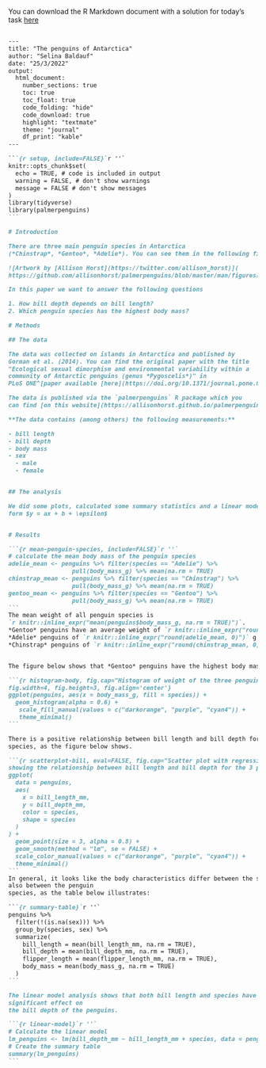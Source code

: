 
You can download the R Markdown document with a solution for today's task 
<a href="./solution_docs/penguin_paper_3.Rmd" download>here</a>

````md

---
title: "The penguins of Antarctica"
author: "Selina Baldauf"
date: "25/3/2022"
output: 
  html_document:
    number_sections: true
    toc: true
    toc_float: true
    code_folding: "hide"
    code_download: true
    highlight: "textmate"
    theme: "journal"
    df_print: "kable"
---

```{r setup, include=FALSE}`r ''`
knitr::opts_chunk$set(
  echo = TRUE, # code is included in output
  warning = FALSE, # don't show warnings
  message = FALSE # don't show messages
)
library(tidyverse)
library(palmerpenguins)
```

# Introduction

There are three main penguin species in Antarctica 
(*Chinstrap*, *Gentoo*, *Adelie*). You can see them in the following figure:

![Artwork by [Allison Horst](https://twitter.com/allison_horst)](
https://github.com/allisonhorst/palmerpenguins/blob/master/man/figures/lter_penguins.png?raw=true)

In this paper we want to answer the following questions

1. How bill depth depends on bill length?
2. Which penguin species has the highest body mass?

# Methods

## The data

The data was collected on islands in Antarctica and published by 
Gorman et al. (2014). You can find the original paper with the title 
"Ecological sexual dimorphism and environmental variability within a 
community of Antarctic penguins (genus *Pygoscelis*)" in 
PLoS ONE^[paper available [here](https://doi.org/10.1371/journal.pone.0090081).]

The data is published via the `palmerpenguins` R package which you 
can find [on this website](https://allisonhorst.github.io/palmerpenguins/).

**The data contains (among others) the following measurements:**

- bill length
- bill depth
- body mass
- sex
  - male
  - female


## The analysis

We did some plots, calculated some summary statistics and a linear model of the 
form $y = ax + b + \epsilon$


# Results

```{r mean-penguin-species, include=FALSE}`r ''`
# calculate the mean body mass of the penguin species
adelie_mean <- penguins %>% filter(species == "Adelie") %>% 
                  pull(body_mass_g) %>% mean(na.rm = TRUE) 
chinstrap_mean <- penguins %>% filter(species == "Chinstrap") %>% 
                  pull(body_mass_g) %>% mean(na.rm = TRUE) 
gentoo_mean <- penguins %>% filter(species == "Gentoo") %>% 
                  pull(body_mass_g) %>% mean(na.rm = TRUE) 
```
The mean weight of all penguin species is 
`r knitr::inline_expr("mean(penguins$body_mass_g, na.rm = TRUE)")`. 
*Gentoo* penguins have an average weight of `r knitr::inline_expr("round(gentoo_mean,0)")` g,
*Adelie* penguins of `r knitr::inline_expr("round(adelie_mean, 0)")` g and 
*Chinstrap* penguins of `r knitr::inline_expr("round(chinstrap_mean, 0)")` g.


The figure below shows that *Gentoo* penguins have the highest body mass.

```{r histogram-body, fig.cap="Histogram of weight of the three penguin species.",
fig.width=4, fig.height=3, fig.align='center'}
ggplot(penguins, aes(x = body_mass_g, fill = species)) +
  geom_histogram(alpha = 0.6) +
   scale_fill_manual(values = c("darkorange", "purple", "cyan4")) +
   theme_minimal()
```

There is a positive relationship between bill length and bill depth for all 3 
species, as the figure below shows.

```{r scatterplot-bill, eval=FALSE, fig.cap="Scatter plot with regression lines
showing the relationship between bill length and bill depth for the 3 penguin species"}
ggplot(
  data = penguins,
  aes(
    x = bill_length_mm,
    y = bill_depth_mm,
    color = species,
    shape = species
  )
) +
  geom_point(size = 3, alpha = 0.8) +
  geom_smooth(method = "lm", se = FALSE) +
  scale_color_manual(values = c("darkorange", "purple", "cyan4")) +
  theme_minimal()
```
In general, it looks like the body characteristics differ between the sexes but
also between the penguin
species, as the table below illustrates:

```{r summary-table}`r ''`
penguins %>% 
  filter(!(is.na(sex))) %>% 
  group_by(species, sex) %>% 
  summarize(
    bill_length = mean(bill_length_mm, na.rm = TRUE),
    bill_depth = mean(bill_depth_mm, na.rm = TRUE),
    flipper_length = mean(flipper_length_mm, na.rm = TRUE),
    body_mass = mean(body_mass_g, na.rm = TRUE)
  )
```

The linear model analysis shows that both bill length and species have a 
significant effect on 
the bill depth of the penguins.

```{r linear-model}`r ''`
# Calculate the linear model
lm_penguins <- lm(bill_depth_mm ~ bill_length_mm + species, data = penguins)
# Create the summary table
summary(lm_penguins)
```

```` 